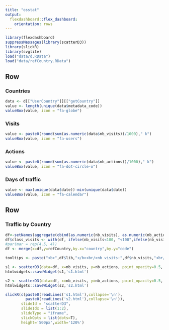 ```yaml
---
title: "osstat"
output: 
  flexdashboard::flex_dashboard:
    orientation: rows
---
```


```r
library(flexdashboard)
suppressMessages(library(scatterD3))
library(slickR)
library(svglite)
load("data/d.RData")
load("data/refCountry.RData")
```


Row
-----------------------------------------------------------------------


### Countries

```r
data <- d[["UserCountry"]][["getCountry"]]
value <- length(unique(data$metadata_code))
valueBox(value, icon = "fa-globe")

```

### Visits

```r
value <- paste0(round(sum(as.numeric(data$nb_visits))/1000)," k")
valueBox(value, icon = "fa-users")
```

### Actions

```r
value <- paste0(round(sum(as.numeric(data$nb_actions))/1000)," k")
valueBox(value, icon = "fa-dot-circle-o")
```

### Days of traffic

```r
value <- max(unique(data$date))-min(unique(data$date))
valueBox(value, icon = "fa-calendar")
```

Row
-----------------------------------------------------------------------

### Traffic by Country

```r

df<-setNames(aggregate(cbind(as.numeric(nb_visits), as.numeric(nb_actions))~metadata_code,data=d[["UserCountry"]][["getCountry"]], sum),c("country","nb_visits","nb_actions"))
df$class_visits <- with(df, ifelse(nb_visits<100, "<100",ifelse(nb_visits>500,">500","100..500")))
#par(mar = rep(4.5, 4))
df <- merge(x=df,y=refCountry,by.x="country",by.y="code")

tooltips <- paste("<b>",df$lib,"</b><br/>nb visits:",df$nb_visits,"<br/>nb actions:",df$nb_actions)

s1 <- scatterD3(data=df, x=nb_visits, y=nb_actions, point_opacity=0.5, hover_size=4, hover_opacity=1, xlab="nb visits", ylab="nb actions", tooltip_text=tooltips)
htmlwidgets::saveWidget(s1,'s1.html')

s2 <- scatterD3(data=df, x=nb_visits, y=nb_actions, point_opacity=0.5, col_var=class_visits, hover_size=4, hover_opacity=1, lab=country, xlab="nb visits", ylab="nb actions", col_lab="nb visits", tooltip_text=tooltips)
htmlwidgets::saveWidget(s2,'s2.html')

slickR(c(paste0(readLines('s1.html'),collapse='\n'),
         paste0(readLines('s2.html'),collapse='\n')),
       slideId = "scatterD3",
       slideIdx = list(1:2),
       slideType = "iframe",
       slickOpts = list(dots=T),
       height='500px',width='120%')

```



